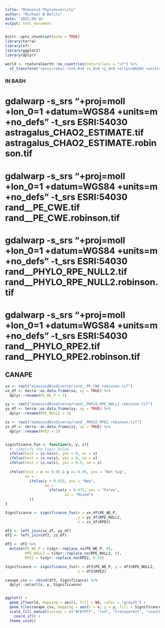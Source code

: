 ```yaml
---
title: "Mimosoid Phylodiversity"
author: "Michael W Belitz"
date: '2022-09-16'
output: html_document
---
```


```r
knitr::opts_chunk$set(echo = TRUE)
library(terra)
library(sf)
library(ggplot2)
library(dplyr)

world <- rnaturalearth::ne_countries(returnclass = "sf") %>% 
  st_transform("+proj=robin +lon_0=0 +x_0=0 +y_0=0 +ellps=WGS84 +units=m +no_defs")
```

### IN BASH
# gdalwarp -s_srs "+proj=moll +lon_0=1 +datum=WGS84 +units=m +no_defs" -t_srs ESRI:54030 astragalus_CHAO2_ESTIMATE.tif astragalus_CHAO2_ESTIMATE.robinson.tif
# gdalwarp -s_srs "+proj=moll +lon_0=1 +datum=WGS84 +units=m +no_defs" -t_srs ESRI:54030 rand__PE_CWE.tif rand__PE_CWE.robinson.tif
# gdalwarp -s_srs "+proj=moll +lon_0=1 +datum=WGS84 +units=m +no_defs" -t_srs ESRI:54030 rand__PHYLO_RPE_NULL2.tif rand__PHYLO_RPE_NULL2.robinson.tif
# gdalwarp -s_srs "+proj=moll +lon_0=1 +datum=WGS84 +units=m +no_defs" -t_srs ESRI:54030 rand__PHYLO_RPE2.tif rand__PHYLO_RPE2.robinson.tif




## CANAPE

```r
xx <- rast("mimosoidBiodiverse/rand__PE_CWE.robinson.tif")
xx_df <- terra::as.data.frame(xx, xy = TRUE) %>% 
  dplyr::rename(PE_WE_P = 3)

yy <- rast("mimosoidBiodiverse/rand__PHYLO_RPE_NULL2.robinson.tif")
yy_df <- terra::as.data.frame(yy, xy = TRUE) %>% 
  dplyr::rename(RPE_NULL2 = 3)

zz <- rast("mimosoidBiodiverse/rand__PHYLO_RPE2.robinson.tif")
zz_df <- terra::as.data.frame(zz, xy = TRUE) %>% 
  dplyr::rename(RPE2 = 3)


significance_fun <- function(x, y, z){
  #  simplify the logic below
  ifelse(test = is.na(x), yes = 0, no = x)
  ifelse(test = is.na(y), yes = 0, no = x)
  ifelse(test = is.na(z), yes = 0.5, no = x)
  
  ifelse(test = x <= 0.95 & y <= 0.95, yes = "Not Sig",
         no = 
           ifelse(z < 0.025, yes = "Neo",
                  no = 
                    ifelse(z > 0.975, yes = "Paleo",
                           no = "Mixed")
           ))
}

Significance <- significance_fun(x = xx_df$PE_WE_P, 
                                 y = yy_df$RPE_NULL2, 
                                 z = zz_df$RPE2)

df2 <- left_join(xx_df, yy_df) 
df2 <- left_join(df2, zz_df)

df3 <- df2 %>% 
  mutate(PE_WE_P = tidyr::replace_na(PE_WE_P, 0),
         RPE_NULL2 = tidyr::replace_na(RPE_NULL2, 0),
         RPE2 = tidyr::replace_na(RPE2, 0.5)) 

Significance <- significance_fun(x = df3$PE_WE_P, y = df3$RPE_NULL2,
                                 z = df3$RPE2)

canape_csv <- cbind(df3, Significance) %>% 
  dplyr::select(x, y, Significance)


ggplot() + 
  geom_sf(world, mapping = aes(), fill = NA, color = "grey25") +
  geom_tile(canape_csv, mapping = aes(x = x, y = y, fill = Significance)) + 
  scale_fill_manual(values = c("#CB7FFF", "red", "transparent", "royalblue1")) +
    coord_sf() +
  theme_void()
```
